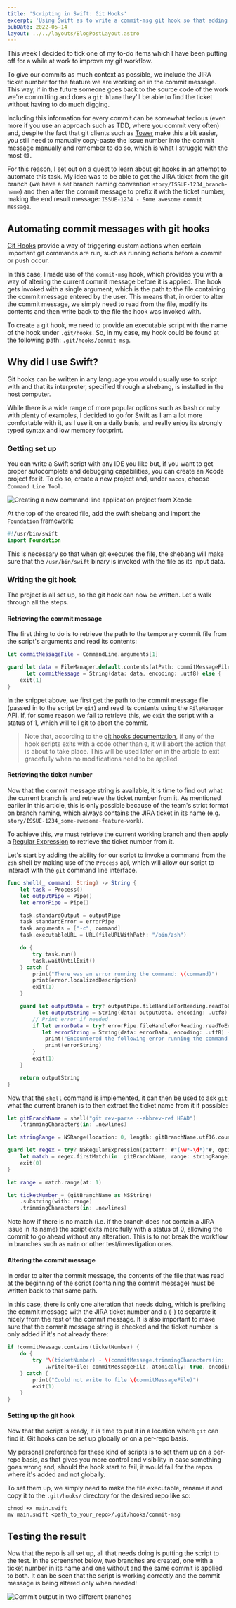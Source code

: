 ```yaml
---
title: 'Scripting in Swift: Git Hooks'
excerpt: 'Using Swift as to write a commit-msg git hook so that adding ticket numbers to a commit message can be automated.'
pubDate: 2022-05-14
layout: ../../layouts/BlogPostLayout.astro
---
```


This week I decided to tick one of my to-do items which I have been putting off for a while at work to improve my git workflow.

To give our commits as much context as possible, we include the JIRA ticket number for the feature we are working on in the commit message. This way, if in the future someone goes back to the source code of the work we're committing and does a `git blame` they'll be able to find the ticket without having to do much digging.

Including this information for every commit can be somewhat tedious (even more if you use an approach such as TDD, where you commit very often) and, despite the fact that git clients such as [Tower](https://www.git-tower.com/mac) make this a bit easier, you still need to manually copy-paste the issue number into the commit message manually and remember to do so, which is what I struggle with the most 😅.

For this reason, I set out on a quest to learn about git hooks in an attempt to automate this task. My idea was to be able to get the JIRA ticket from the git branch (we have a set branch naming convention `story/ISSUE-1234_branch-name`) and then alter the commit message to prefix it with the ticket number, making the end result message: `ISSUE-1234 - Some awesome commit message`.

## Automating commit messages with git hooks

[Git Hooks](https://git-scm.com/book/en/v2/Customizing-Git-Git-Hooks) provide a way of triggering custom actions when certain important git commands are run, such as running actions before a commit or push occur.

In this case, I made use of the `commit-msg` hook, which provides you with a way of altering the current commit message before it is applied. The hook gets invoked with a single argument, which is the path to the file containing the commit message entered by the user. This means that, in order to alter the commit message, we simply need to read from the file, modify its contents and then write back to the file the hook was invoked with.

To create a git hook, we need to provide an executable script with the name of the hook under `.git/hooks`. So, in my case, my hook could be found at the following path: `.git/hooks/commit-msg`.

## Why did I use Swift?

Git hooks can be written in any language you would usually use to script with and that its interpreter, specified through a shebang, is installed in the host computer.

While there is a wide range of more popular options such as bash or ruby with plenty of examples, I decided to go for Swift as I am a lot more comfortable with it, as I use it on a daily basis, and really enjoy its strongly typed syntax and low memory footprint.

### Getting set up

You can write a Swift script with any IDE you like but, if you want to get proper autocomplete and debugging capabilities, you can create an Xcode project for it. To do so, create a new project and, under `macos`, choose `Command Line Tool`.

![Creating a new command line application project from Xcode](/assets/posts/scripting-in-swift-git-hooks/xcode-new-project.png)

At the top of the created file, add the swift shebang and import the `Foundation` framework:

```swift:main.swift
#!/usr/bin/swift
import Foundation
```

This is necessary so that when git executes the file, the shebang will make sure that the `/usr/bin/swift` binary is invoked with the file as its input data.

### Writing the git hook

The project is all set up, so the git hook can now be written. Let's walk through all the steps.

#### Retrieving the commit message

The first thing to do is to retrieve the path to the temporary commit file from the script's arguments and read its contents:

```swift:main.swift
let commitMessageFile = CommandLine.arguments[1]

guard let data = FileManager.default.contents(atPath: commitMessageFile),
      let commitMessage = String(data: data, encoding: .utf8) else {
    exit(1)
}
```

In the snippet above, we first get the path to the commit message file (passed in to the script by `git`) and read its contents using the `FileManager` API. If, for some reason we fail to retrieve this, we `exit` the script with a status of 1, which will tell git to abort the commit.

> Note that, according to the [git hooks documentation](https://git-scm.com/book/en/v2/Customizing-Git-Git-Hooks), if any of the hook scripts exits with a code other than `0`, it will abort the action that is about to take place. This will be used later on in the article to exit gracefully when no modifications need to be applied.

#### Retrieving the ticket number

Now that the commit message string is available, it is time to find out what the current branch is and retrieve the ticket number from it. As mentioned earlier in this article, this is only possible because of the team's strict format on branch naming, which always contains the JIRA ticket in its name (e.g. `story/ISSUE-1234_some-awesome-feature-work`).

To achieve this, we must retrieve the current working branch and then apply a [Regular Expression](https://nshipster.com/swift-regular-expressions/) to retrieve the ticket number from it.

Let's start by adding the ability for our script to invoke a command from the `zsh` shell by making use of the `Process` api, which will allow our script to interact with the `git` command line interface.

```swift:main.swift
func shell(_ command: String) -> String {
    let task = Process()
    let outputPipe = Pipe()
    let errorPipe = Pipe()

    task.standardOutput = outputPipe
    task.standardError = errorPipe
    task.arguments = ["-c", command]
    task.executableURL = URL(fileURLWithPath: "/bin/zsh")

    do {
        try task.run()
        task.waitUntilExit()
    } catch {
        print("There was an error running the command: \(command)")
        print(error.localizedDescription)
        exit(1)
    }

    guard let outputData = try? outputPipe.fileHandleForReading.readToEnd(),
          let outputString = String(data: outputData, encoding: .utf8) else {
        // Print error if needed
        if let errorData = try? errorPipe.fileHandleForReading.readToEnd(),
           let errorString = String(data: errorData, encoding: .utf8) {
            print("Encountered the following error running the command:")
            print(errorString)
        }
        exit(1)
    }

    return outputString
}
```

Now that the `shell` command is implemented, it can then be used to ask `git` what the current branch is to then extract the ticket name from it if possible:

```swift:main.swift
let gitBranchName = shell("git rev-parse --abbrev-ref HEAD")
    .trimmingCharacters(in: .newlines)

let stringRange = NSRange(location: 0, length: gitBranchName.utf16.count)

guard let regex = try? NSRegularExpression(pattern: #"(\w*-\d*)"#, options: .anchorsMatchLines),
    let match = regex.firstMatch(in: gitBranchName, range: stringRange) else {
    exit(0)
}

let range = match.range(at: 1)

let ticketNumber = (gitBranchName as NSString)
    .substring(with: range)
    .trimmingCharacters(in: .newlines)
```

Note how if there is no match (i.e. if the branch does not contain a JIRA issue in its name) the script exits mercifully with a status of 0, allowing the commit to go ahead without any alteration. This is to not break the workflow in branches such as `main` or other test/investigation ones.

#### Altering the commit message

In order to alter the commit message, the contents of the file that was read at the beginning of the script (containing the commit message) must be written back to that same path.

In this case, there is only one alteration that needs doing, which is prefixing the commit message with the JIRA ticket number and a (-) to separate it nicely from the rest of the commit message. It is also important to make sure that the commit message string is checked and the ticket number is only added if it's not already there:

```swift:main.swift
if !commitMessage.contains(ticketNumber) {
    do {
        try "\(ticketNumber) - \(commitMessage.trimmingCharacters(in: .newlines))"
            .write(toFile: commitMessageFile, atomically: true, encoding: .utf8)
    } catch {
        print("Could not write to file \(commitMessageFile)")
        exit(1)
    }
}
```

#### Setting up the git hook

Now that the script is ready, it is time to put it in a location where `git` can find it. Git hooks can be set up globally or on a per-repo basis.

My personal preference for these kind of scripts is to set them up on a per-repo basis, as that gives you more control and visibility in case something goes wrong and, should the hook start to fail, it would fail for the repos where it's added and not globally.

To set them up, we simply need to make the file executable, rename it and copy it to the `.git/hooks/` directory for the desired repo like so:

```bash:Terminal
chmod +x main.swift
mv main.swift <path_to_your_repo>/.git/hooks/commit-msg
```

## Testing the result

Now that the repo is all set up, all that needs doing is putting the script to the test. In the screenshot below, two branches are created, one with a ticket number in its name and one without and the same commit is applied to both. It can be seen that the script is working correctly and the commit message is being altered only when needed!

![Commit output in two different branches](/assets/posts/scripting-in-swift-git-hooks/git-hook-output.png)
